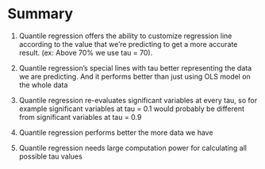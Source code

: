 # Summary

1. Quantile regression offers the ability to customize regression line according to the value that we're predicting to get a more accurate result. (ex: Above 70% we use tau = 70).

2. Quantile regression's special lines with tau better representing the data we are predicting. And it performs better than just using OLS model on the whole data
3. Quantile regression re-evaluates significant variables at every tau, so for example significant variables at tau = 0.1 would probably be different from significant variables at tau = 0.9
4. Quantile regression performs better the more data we have
5. Quantile regression needs large computation power for calculating all possible tau values
